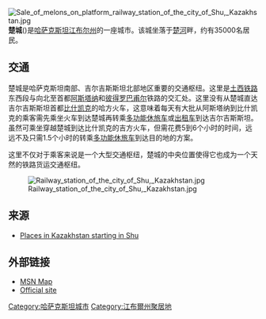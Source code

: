 {{Infobox settlement
| settlement_type       = 城市
| official_name          = Shu
|native_name            = Шу<Br><small>شۋ<Br>Şw</small>
|nickname               = 
|motto                  = 
|image_skyline          = E7854-Shu-hospital.jpg
|imagesize              = 300px
|image_caption          = 楚城医院
|image_flag             = 
|image_seal             =
|image_shield           = 
|image_map              = 
|mapsize                = 
|map_caption            = 于哈萨克斯坦之位置
|pushpin_map            = Kazakhstan
|pushpin_mapsize        =300
|coordinates_region     = KZ
|subdivision_type       = [[国家|国家]]
|subdivision_name       = {{flag|Kazakhstan}} 
|subdivision_type1      = 州
|subdivision_name1      = [[江布尔州|江布尔州]]
|subdivision_type2      = 
|subdivision_name2      = 
|government_type        = 
|leader_title           = 
|leader_name            = 
|leader_title1          = 
|leader_name1           = 
|leader_title2          =
|leader_name2           =
|leader_title3          =
|leader_name3           = 
|established_title      =  
|established_date       = 
|established_title2     = 
|established_date2      = 
|established_title3     =  
|established_date3      = 
|area_magnitude         = 
|area_total_km2         = 
|area_footnotes         =
|area_land_km2          = 
|area_land_sq_mi        = 
|area_water_km2         = 
|area_water_sq_mi       = 
|area_water_percent     = 
|area_urban_km2         =
|area_urban_sq_mi       = 
|area_metro_km2         = 
|area_metro_sq_mi       = 
|population_as_of       = 
|population_note        = 
|population_total       = 35,000
|population_density_km2     =
|population_density_sq_mi = 
|population_metro       = 
|population_density_metro_km2 =
|population_density_metro_sq_mi =
|population_urban       = 
|population_density_urban_km2 =
|population_density_urban_mi2 =
|timezone               = [[UTC+6|UTC+6]]
|utc_offset             = +6
|timezone_DST           = 
|utc_offset_DST         = 
| latd =43|latm =35|lats =54|latNS =N
| longd=73|longm=45|longs=41|longEW=E
|elevation_m            =
|elevation_ft           = 
|postal_code_type       = 
|postal_code            = 
|area_code              = 
|website                = 
|footnotes              = 
}}

[[Image:Sale_of_melons_on_platform_railway_station_of_the_city_of_Shu,_Kazakhstan.jpg|thumb]]
'''楚城'''({{lang-kz|'''Шу''' / '''Şw''' / '''شۋ'''}})是[[哈萨克斯坦|哈萨克斯坦]][[江布尔州|江布尔州]]的一座城市。该城坐落于[[楚河|楚河]]畔，约有35000名居民。

==交通==
楚城是哈萨克斯坦南部、吉尔吉斯斯坦北部地区重要的交通枢纽。这里是[[土西铁路|土西铁路]]东西段与向北至首都[[阿斯塔纳|阿斯塔纳]]和[[彼得罗巴甫尔|彼得罗巴甫尔]]铁路的交汇处。这里没有从楚城直达吉尔吉斯斯坦首都[[比什凯克|比什凯克]]的哈方火车，这意味着每天有大批从阿斯塔纳到比什凯克的乘客需先乘坐火车到达楚城再转乘[[多功能休旅车|多功能休旅车]]或[[出租车|出租车]]到达吉尔吉斯斯坦。虽然可乘坐穿越楚城到达比什凯克的吉方火车，但需花费5到6个小时的时间，远远不及只需1.5个小时的转乘[[多功能休旅车|多功能休旅车]]到达目的地的方案。

这里不仅对于乘客来说是一个大型交通枢纽，楚城的中央位置使得它也成为一个天然的铁路货运交通枢纽。

[[Image:Railway_station_of_the_city_of_Shu,_Kazakhstan.jpg|thumb]]

==来源==
{{commons category|Shu city}}
* [http://www.fallingrain.com/world/KZ/a/S/h/u/ Places in Kazakhstan starting in Shu] {{Wayback|url=http://www.fallingrain.com/world/KZ/a/S/h/u/ |date=20160303182110 }}

==外部链接==
* [http://maps.msn.com/%28vmcdpj45cjphpojef5xmrc55%29/map.aspx?lats1=43.598333&lons1=73.761389&alts1=14&regn1=2 MSN Map]{{Dead link|date=2019年12月 |bot=InternetArchiveBot |fix-attempted=yes }}
* [http://shu.zhambyl.kz/?action=contents&page=9&lan=rus Official site] {{Wayback|url=http://shu.zhambyl.kz/?action=contents&page=9&lan=rus |date=20160303215819 }}

{{coord|43|35|54|N| 73|45|41|E|type:city|display=title}}

{{江布尔州}}
{{DEFAULTSORT: Shu}}
[[Category:哈萨克斯坦城市|Category:哈萨克斯坦城市]]
[[Category:江布爾州聚居地|Category:江布爾州聚居地]]